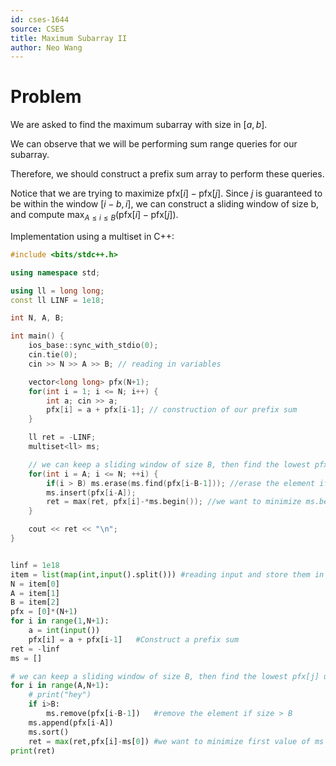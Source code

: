 ```yaml
---
id: cses-1644
source: CSES
title: Maximum Subarray II
author: Neo Wang
---
```


# Problem

We are asked to find the maximum subarray with size in $[a,b]$.

<Spoiler title="Hint 1">

We can observe that we will be performing sum range queries for our subarray.

Therefore, we should construct a prefix sum array to perform these queries.

</Spoiler>

<Spoiler title="Solution">

Notice that we are trying to maximize $\textrm{pfx}[i] - \textrm{pfx}[j]$. Since
$j$ is guaranteed to be within the window $[i-b,i]$, we can construct a sliding
window of size b, and compute
$\max_{A\le i \le B}(\textrm{pfx}[i]-\textrm{pfx}[j])$.

Implementation using a multiset in C++:

```cpp
#include <bits/stdc++.h>

using namespace std;

using ll = long long;
const ll LINF = 1e18;

int N, A, B;

int main() {
	ios_base::sync_with_stdio(0);
	cin.tie(0);
	cin >> N >> A >> B; // reading in variables

	vector<long long> pfx(N+1);
	for(int i = 1; i <= N; i++) {
		int a; cin >> a;
		pfx[i] = a + pfx[i-1]; // construction of our prefix sum
	}

	ll ret = -LINF;
	multiset<ll> ms;

	// we can keep a sliding window of size B, then find the lowest pfx[j] using multiset
	for(int i = A; i <= N; ++i) {
		if(i > B) ms.erase(ms.find(pfx[i-B-1])); //erase the element if size > B
		ms.insert(pfx[i-A]);
		ret = max(ret, pfx[i]-*ms.begin()); //we want to minimize ms.begin() aka pfx[j]
	}

	cout << ret << "\n";
}
```

<PySection>

```py

linf = 1e18
item = list(map(int,input().split())) #reading input and store them in N, A, B
N = item[0]
A = item[1]
B = item[2]
pfx = [0]*(N+1)
for i in range(1,N+1):
	a = int(input())
	pfx[i] = a + pfx[i-1]	#Construct a prefix sum
ret = -linf
ms = []

# we can keep a sliding window of size B, then find the lowest pfx[j] using list.sort()
for i in range(A,N+1):
	# print("hey")
	if i>B:
		ms.remove(pfx[i-B-1])	#remove the element if size > B
	ms.append(pfx[i-A])
	ms.sort()
	ret = max(ret,pfx[i]-ms[0])	#we want to minimize first value of ms aka pfx[j]
print(ret)

```
</PySection>

</Spoiler>
